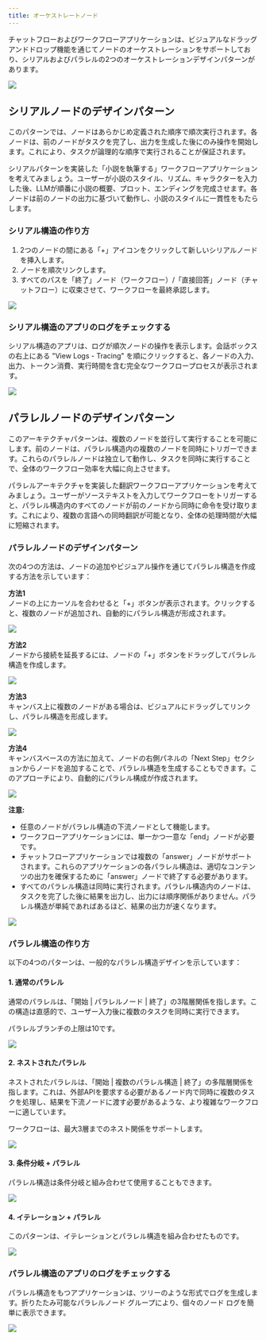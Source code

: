 ```yaml
---
title: オーケストレートノード
---
```


チャットフローおよびワークフローアプリケーションは、ビジュアルなドラッグアンドドロップ機能を通じてノードのオーケストレーションをサポートしており、シリアルおよびパラレルの2つのオーケストレーションデザインパターンがあります。

![](https://assets-docs.dify.ai/dify-enterprise-mintlify/jp/guides/workflow/3984e13db72e2bd19870f5764ec000cf.jpeg)

## シリアルノードのデザインパターン

このパターンでは、ノードはあらかじめ定義された順序で順次実行されます。各ノードは、前のノードがタスクを完了し、出力を生成した後にのみ操作を開始します。これにより、タスクが論理的な順序で実行されることが保証されます。

シリアルパターンを実装した「小説を執筆する」ワークフローアプリケーションを考えてみましょう。ユーザーが小説のスタイル、リズム、キャラクターを入力した後、LLMが順番に小説の概要、プロット、エンディングを完成させます。各ノードは前のノードの出力に基づいて動作し、小説のスタイルに一貫性をもたらします。

### シリアル構造の作り方

1. 2つのノードの間にある「+」アイコンをクリックして新しいシリアルノードを挿入します。
2. ノードを順次リンクします。
3. すべてのパスを「終了」ノード（ワークフロー）/「直接回答」ノード（チャットフロー）に収束させて、ワークフローを最終承認します。

![](https://assets-docs.dify.ai/dify-enterprise-mintlify/jp/guides/workflow/e8e884e146994b5f95cb16ec31cdd81b.png)

### シリアル構造のアプリのログをチェックする

シリアル構造のアプリは、ログが順次ノードの操作を表示します。会話ボックスの右上にある "View Logs - Tracing" を順にクリックすると、各ノードの入力、出力、トークン消費、実行時間を含む完全なワークフロープロセスが表示されます。

![](https://assets-docs.dify.ai/dify-enterprise-mintlify/jp/guides/workflow/1707ee3651f154fcb90c882a2aeab6e9.png)

## パラレルノードのデザインパターン

このアーキテクチャパターンは、複数のノードを並行して実行することを可能にします。前のノードは、パラレル構造内の複数のノードを同時にトリガーできます。これらのパラレルノードは独立して動作し、タスクを同時に実行することで、全体のワークフロー効率を大幅に向上させます。

パラレルアーキテクチャを実装した翻訳ワークフローアプリケーションを考えてみましょう。ユーザーがソーステキストを入力してワークフローをトリガーすると、パラレル構造内のすべてのノードが前のノードから同時に命令を受け取ります。これにより、複数の言語への同時翻訳が可能となり、全体の処理時間が大幅に短縮されます。

### パラレルノードのデザインパターン

次の4つの方法は、ノードの追加やビジュアル操作を通じてパラレル構造を作成する方法を示しています：

**方法1**\
ノードの上にカーソルを合わせると「+」ボタンが表示されます。クリックすると、複数のノードが追加され、自動的にパラレル構造が形成されます。

![](https://assets-docs.dify.ai/dify-enterprise-mintlify/jp/guides/workflow/b93ff4b81f2a5526a8787aa1e9fb314d.png)

**方法2**\
ノードから接続を延長するには、ノードの「+」ボタンをドラッグしてパラレル構造を作成します。

![](https://assets-docs.dify.ai/dify-enterprise-mintlify/jp/guides/workflow/8deebdb38e3848966ed667e6ed97bdce.png)

**方法3**\
キャンバス上に複数のノードがある場合は、ビジュアルにドラッグしてリンクし、パラレル構造を形成します。

![](https://assets-docs.dify.ai/dify-enterprise-mintlify/jp/guides/workflow/3997bca0f5efa1a3c4a214dbe3ed1f0c.png)

**方法4**\
キャンバスベースの方法に加えて、ノードの右側パネルの「Next Step」セクションからノードを追加することで、パラレル構造を生成することもできます。このアプローチにより、自動的にパラレル構成が作成されます。

![](https://assets-docs.dify.ai/dify-enterprise-mintlify/jp/guides/workflow/516d11ac4c75ecf394da371f76feb89c.png)

**注意:**

* 任意のノードがパラレル構造の下流ノードとして機能します。
* ワークフローアプリケーションには、単一かつ一意な「end」ノードが必要です。
* チャットフローアプリケーションでは複数の「answer」ノードがサポートされます。これらのアプリケーションの各パラレル構造は、適切なコンテンツの出力を確保するために「answer」ノードで終了する必要があります。
* すべてのパラレル構造は同時に実行されます。パラレル構造内のノードは、タスクを完了した後に結果を出力し、出力には順序関係がありません。パラレル構造が単純であればあるほど、結果の出力が速くなります。

![](https://assets-docs.dify.ai/dify-enterprise-mintlify/jp/guides/workflow/1d0884e4c9bfa548d84849871719d646.png)

### パラレル構造の作り方

以下の4つのパターンは、一般的なパラレル構造デザインを示しています：

#### 1. 通常のパラレル

通常のパラレルは、「開始 | パラレルノード | 終了」の3階層関係を指します。この構造は直感的で、ユーザー入力後に複数のタスクを同時に実行できます。

パラレルブランチの上限は10です。

![](https://assets-docs.dify.ai/dify-enterprise-mintlify/jp/guides/workflow/5ba85864454880561ec95a37db382f20.png)

#### 2. ネストされたパラレル

ネストされたパラレルは、「開始 | 複数のパラレル構造 | 終了」の多階層関係を指します。これは、外部APIを要求する必要があるノード内で同時に複数のタスクを処理し、結果を下流ノードに渡す必要があるような、より複雑なワークフローに適しています。

ワークフローは、最大3層までのネスト関係をサポートします。

![](https://assets-docs.dify.ai/dify-enterprise-mintlify/jp/guides/workflow/036f9fcfb1d0f8dedbd34e90ebb64c29.png)

#### 3. 条件分岐 + パラレル

パラレル構造は条件分岐と組み合わせて使用することもできます。

![](https://assets-docs.dify.ai/dify-enterprise-mintlify/jp/guides/workflow/d28637a39327032fa333fd49b9dd2e73.png)

#### 4. イテレーション + パラレル

このパターンは、イテレーションとパラレル構造を組み合わせたものです。

![](https://assets-docs.dify.ai/dify-enterprise-mintlify/jp/guides/workflow/bc06917031cf52c2e3d8cf9fe8a8dc8b.png)

### パラレル構造のアプリのログをチェックする

パラレル構造をもつアプリケーションは、ツリーのような形式でログを生成します。折りたたみ可能なパラレルノード グループにより、個々のノード ログを簡単に表示できます。

![](https://assets-docs.dify.ai/dify-enterprise-mintlify/jp/guides/workflow/ad6acb838b58d2e0c8f99669b24aa20d.png)
